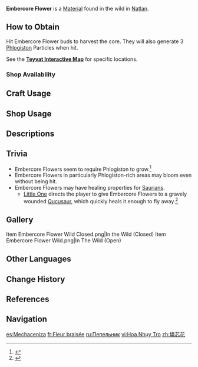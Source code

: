 {{Item Infobox
|id          = 101251
|image       = Item Embercore Flower.png
|type        = Materials
|group       = Cooking Ingredients
|invCategory = Materials
|description = A strange flower that can be found all over the plains and highlands.<br>Mature buds will bloom after being hit.
|source1     = Found in the wild
|source2      = {{Sold By|Embercore Flower}}
}}
'''Embercore Flower''' is a [[Material]] found in the wild in [[Natlan]].

==How to Obtain==
Hit Embercore Flower buds to harvest the core. They will also generate 3 [[Phlogiston]] Particles when hit.

See the '''[https://webstatic-sea.mihoyo.com/app/ys-map-sea/index.html#/map/2?shown_types=620 Teyvat Interactive Map]''' for specific locations.

===Shop Availability===
{{Shop Availability}}

==Craft Usage==
{{Craft Usage}}

==Shop Usage==
{{Shop Usage}}

==Descriptions==
{{Description|A strange flower that can be found all over the plains and highlands. Mature buds will bloom after being hit.<br>Places where Embercore Flowers grow in abundance are referred to by Natlan locals as "ground once trodden on by the mighty Xbalanque."<br>The nectar that these flowers contain within their cores is so sweet that it leaves a burning sensation on the tongues and lips of those who taste it. Extremely popular among Natlan tribesfolk, their unrelenting glow prior to withering is viewed as a symbol of passion and zeal. Though none recall when the custom began, before entering the Stadium of the Sacred Flame, tribal warriors have offered up the cores of these flowers in temples as part of their bid for victory and glory.|[[Archive]]}}

==Trivia==
* Embercore Flowers seem to require Phlogiston to grow.<ref>{{Ref/Quest|Waiting For Seeds to Sprout}}</ref>
* Embercore Flowers in particularly Phlogiston-rich areas may bloom even without being hit.
* Embercore Flowers may have healing properties for [[Saurian]]s.
** [[Little One]] directs the player to give Embercore Flowers to a gravely wounded [[Qucusaur]], which quickly heals it enough to fly away.<ref>{{Ref/Quest|Weighty Wings}}</ref>

==Gallery==
<gallery>
Item Embercore Flower Wild Closed.png|In the Wild (Closed)
Item Embercore Flower Wild.png|In The Wild (Open)
</gallery>

==Other Languages==
{{Other Languages
|en       = Embercore Flower
|zhs      = 烬芯花
|zhs_rm   = Jìnxīn-huā
|zht      = 燼芯花
|zht_rm   = Jìnxīn-huā
|zh_tl    = Ember-Core Flower
|ja       = エンバーコアフラワー
|ja_rm    = Enbaakoa Furawaa
|ja_tl    = Embercore Flower
|ko       = 잿불꽃
|ko_tl    = 
|es       = Mechaceniza
|es_tl    = Mechacinder
|fr       = Fleur braisée
|fr_tl    = Braised Flower
|ru       = Пепельник
|ru_tl    = {{w|Tephroseris}}
|th       = Embercore Flower
|vi       = Hoa Nhụy Tro
|vi_tl    = 
|de       = Glutkernblume
|de_tl    = Embercore Flower
|id       = Embercore Flower
|pt       = Flor Núcleo de Brasas
|pt_tl    = 
|tr       = Kor Çiçeği
|tr_tl    = 
|it       = Fiore Cuordambra
|it_tl    = 
}}

==Change History==
{{Change History|5.0}}

==References==
{{Reflist}}

==Navigation==
{{Material Navbox|type=Crafting Materials}}

[[es:Mechaceniza]]
[[fr:Fleur braisée]]
[[ru:Пепельник]]
[[vi:Hoa Nhụy Tro]]
[[zh:燼芯花]]
